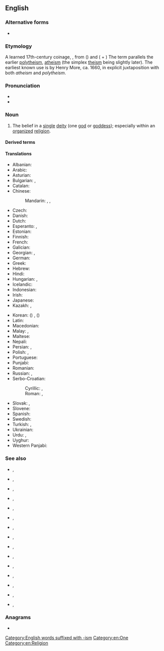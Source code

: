 {{also|mono-theism|mono theism}}
{{wikipedia}}
{{wikiquote}}
==English==

===Alternative forms===
* {{alter|en|mono-theism}}

===Etymology===
A learned 17th-century coinage, {{af|en|mono-|theism}}, from ({{m|grc|μονός|t=one}}) and ({{m|grc|θεός|t=god, [[deity]]}} + {{m|grc|-ισμός}}) The term parallels the earlier [[polytheism]], [[atheism]] (the simplex [[theism]] being slightly later).
The earliest known use is by Henry More, ca. 1660, in explicit juxtaposition with both ''atheism'' and ''polytheism''.

===Pronunciation===
* {{IPA|en|/ˌmɑnoʊ̯ˈθiɪzm̩/}}
* {{audio|en|en-us-monotheism.ogg|Audio (US)}}

===Noun===
{{en-noun|~}}

# The belief in a [[single]] [[deity]] (one [[god]] or [[goddess]]); especially within an [[organize]]d [[religion]].

====Derived terms====
{{col4|en
|{{l|en|alethomonotheism}}, {{l|en|Alethomonotheism}}
|{{l|en|aletho-monotheism}}, {{l|en|Aletho-monotheism}}
|{{l|en|postmonotheism}}, {{l|en|Postmonotheism}}
|{{l|en|post-monotheism}}, {{l|en|Post-monotheism}}
|{{l|en|premonotheism}}, {{l|en|Premonotheism}}
|{{l|en|pre-monotheism}}, {{l|en|Pre-monotheism}}
|{{l|en|protomonotheism}}, {{l|en|Protomonotheism}}
|{{l|en|proto-monotheism}}, {{l|en|Proto-monotheism}}
|{{l|en|pseudomonotheism}}, {{l|en|Pseudomonotheism}}
|{{l|en|pseudo-monotheism}}, {{l|en|Pseudo-monotheism}}
}}

====Translations====
{{trans-top|belief in one God}}
* Albanian: {{t|sq|monoteizmi|?}}
* Arabic: {{t+|ar|تَوْحِيد|m}}
* Asturian: {{t+|ast|monoteísmu|m}}
* Bulgarian: {{t|bg|монотеи́зъм|m}}, {{t|bg|единобо́жие|n}}
* Catalan: {{t|ca|monoteisme|m}}
* Chinese:
*: Mandarin: {{t+|cmn|一神教|tr=yīshénjiào}}, {{t+|cmn|一神論}}, {{t+|cmn|一神论|tr=yīshénlùn}}
* Czech: {{t|cs|monoteismus|m}}
* Danish: {{t+|da|monoteisme|c}}
* Dutch: {{t+|nl|monotheïsme|n}}
* Esperanto: {{t|eo|monoteismo}}, {{t|eo|unudiismo}}
* Estonian: {{t|et|monoteism}}
* Finnish: {{t+|fi|monoteismi}}
* French: {{t+|fr|monothéisme|m}}
* Galician: {{t+|gl|monoteísmo|m}}
* Georgian: {{t|ka|მონოთეიზმი}}, {{t|ka|ერთღმერთიანობა}}
* German: {{t+|de|Monotheismus|m}}
* Greek: {{t+|el|μονοθεϊσμός|m}}
* Hebrew: {{t|he|מוֹנוֹתֵאִיזְם|m|tr=monote'izm}}
* Hindi: {{t+|hi|एकेश्वरवाद|m}}
* Hungarian: {{t+|hu|egyistenhit}}, {{t+|hu|monoteizmus}}
* Icelandic: {{t|is|eingyðistrú|f}}
* Indonesian: {{t+|id|monoteisme}}
* Irish: {{t|ga|aondiachas|m}}
* Japanese: {{t+|ja|一神教|tr=いっしんきょう, isshinkyō}}
* Kazakh: {{t|kk|бірқұдайлық}}, {{t|kk|біртәңірлік}}
{{trans-mid}}
* Korean: {{t+|ko|일신교}} ({{t+|ko|一神教}}) {{qualifier|in a specific faith}}, {{t|ko|일신론|tr=ilsinnon}} ({{t|ko|一神論}}) {{qualifier|general}}
* Latin: {{t|la|monotheïsmus|m}}
* Macedonian: {{t|mk|монотеизам|m}}
* Malay: {{t+|ms|monoteisme}}, {{t|ms|tauhid}} {{qualifier|Islam}}
* Maltese: {{t|mt|monoteiżmu|m}}
* Nepali: {{t+|ne|एकेश्वरवाद}}
* Persian: {{t|fa|یکتاپرستی|tr=yektâparasti}}, {{t+|fa|توحید|tr=towhid}}
* Polish: {{t+|pl|monoteizm|m-in}}, {{t+|pl|jedynobóstwo|n}}
* Portuguese: {{t+|pt|monoteísmo|m}}
* Punjabi: {{t+|pa|ਅਦਵੈਤਵਾਦ|m}}
* Romanian: {{t+|ro|monoteism|?}}
* Russian: {{t+|ru|монотеи́зм|m|tr=monotɛízm}}, {{t+|ru|единобо́жие|n}}
* Serbo-Croatian:
*: Cyrillic: {{t|sh|монотеѝзам|m}}, {{t|sh|једно̀боштво|n}}
*: Roman: {{t+|sh|monoteìzam|m}}, {{t+|sh|jednòboštvo|n}}
* Slovak: {{t+|sk|monoteizmus|m}}, {{t|sk|jednobožstvo|n}}
* Slovene: {{t+|sl|monoteizem|m}}
* Spanish: {{t+|es|monoteísmo|m}}
* Swedish: {{t+|sv|monoteism|c}}
* Turkish: {{t+|tr|tektanrıcılık}}, {{t+|tr|monoteizm}}
* Ukrainian: {{t|uk|монотеї́зм|m}}
* Urdu: {{t|ur|توحیدیت|tr=tauhīdiyat|f}}, {{t|ur|توحید|tr=tauhīd}}
* Uyghur: {{t-needed|ug}}
* Western Panjabi: {{t|pnb|واحدپرستی|f|tr=vāhidparastī}}
{{trans-bottom}}

===See also===
* {{l|en|binitarianism}}, {{l|en|Binitarianism}}
* {{l|en|bitheism}}, {{l|en|Bitheism}}
* {{l|en|deism}}, {{l|en|Deism}}
* {{l|en|ditheism}}, {{l|en|Ditheism}}
* {{l|en|duotheism}}, {{l|en|Duotheism}}
* {{l|en|henotheism}}, {{l|en|Henotheism}}
* {{l|en|polytheism}}, {{l|en|Polytheism}}
* {{l|en|quadrinitarianism}}, {{l|en|Quadrinitarianism}}
* {{l|en|septarianism}}, {{l|en|Septarianism}}
* {{l|en|septenarianism}}, {{l|en|Septenarianism}}
* {{l|en|theism}}, {{l|en|Theism}}
* {{l|en|trinitarianism}}, {{l|en|Trinitarianism}}
* {{l|en|tritheism}}, {{l|en|Tritheism}}
* {{l|en|triunitarianism}}, {{l|en|Triunitarianism}}
* {{l|en|unitarianism}}, {{l|en|Unitarianism}}

===Anagrams===
* {{anagrams|en|a=ehimmnoost|neo-Thomism|nomotheism|theomonism}}

[[Category:English words suffixed with -ism]]
[[Category:en:One]]
[[Category:en:Religion]]